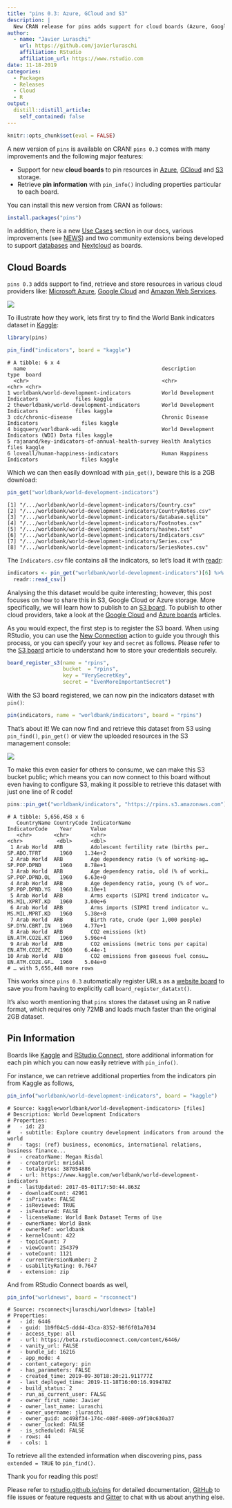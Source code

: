 ```yaml
---
title: "pins 0.3: Azure, GCloud and S3"
description: |
  New CRAN release for pins adds support for cloud boards (Azure, Google Cloud and S3), new functions, use cases and many other improvements.
author:
  - name: "Javier Luraschi"
    url: https://github.com/javierluraschi
    affiliation: RStudio
    affiliation_url: https://www.rstudio.com
date: 11-18-2019
categories:
  - Packages
  - Releases
  - Cloud
  - R
output:
  distill::distill_article:
    self_contained: false
---
```


```r
knitr::opts_chunk$set(eval = FALSE)
```

A new version of `pins` is available on CRAN! `pins 0.3` comes with many improvements and the following major features:

- Support for new **cloud boards** to pin resources in [Azure](../../../articles/boards-azure.html), [GCloud](../../../articles/boards-gcloud.html) and [S3](../../../articles/boards-s3.html) storage.
- Retrieve **pin information** with `pin_info()` including properties particular to each board.

You can install this new version from CRAN as follows:

```r
install.packages("pins")
```

In addition, there is a new [Use Cases](https://rstudio.github.io/pins/articles/use-cases.html) section in our docs, various improvements (see [NEWS](https://rstudio.github.io/pins/news/index.html)) and two community extensions being developed to support [databases](https://edgararuiz.github.io/connections/#pins) and [Nextcloud](https://gitlab.com/gwmngilfen/nextcloudr) as boards.

## Cloud Boards

`pins 0.3` adds support to find, retrieve and store resources in various cloud providers like: [Microsoft Azure](https://azure.microsoft.com/), [Google Cloud](https://cloud.google.com/) and [Amazon Web Services](https://aws.amazon.com/).

![](images/pins-cloud-boards-azure-gcloud-s3.png)

To illustrate how they work, lets first try to find the World Bank indicators dataset in [Kaggle](https://www.kaggle.com/):

```r
library(pins)

pin_find("indicators", board = "kaggle")
```
```
# A tibble: 6 x 4
  name                                            description                             type  board 
  <chr>                                           <chr>                                   <chr> <chr> 
1 worldbank/world-development-indicators          World Development Indicators            files kaggle
2 theworldbank/world-development-indicators       World Development Indicators            files kaggle
3 cdc/chronic-disease                             Chronic Disease Indicators              files kaggle
4 bigquery/worldbank-wdi                          World Development Indicators (WDI) Data files kaggle
5 rajanand/key-indicators-of-annual-health-survey Health Analytics                        files kaggle
6 loveall/human-happiness-indicators              Human Happiness Indicators              files kaggle
```

Which we can then easily download with `pin_get()`, beware this is a 2GB download:

```r
pin_get("worldbank/world-development-indicators")
```
```
[1] "/.../worldbank/world-development-indicators/Country.csv"     
[2] "/.../worldbank/world-development-indicators/CountryNotes.csv"
[3] "/.../worldbank/world-development-indicators/database.sqlite" 
[4] "/.../worldbank/world-development-indicators/Footnotes.csv"   
[5] "/.../worldbank/world-development-indicators/hashes.txt"      
[6] "/.../worldbank/world-development-indicators/Indicators.csv"  
[7] "/.../worldbank/world-development-indicators/Series.csv"      
[8] "/.../worldbank/world-development-indicators/SeriesNotes.csv" 
```

The `Indicators.csv` file contains all the indicators, so let's load it with [readr](https://readr.tidyverse.org/):

```r
indicators <- pin_get("worldbank/world-development-indicators")[6] %>%
  readr::read_csv()
```

Analysing the this dataset would be quite interesting; however, this post focuses on how to share this in S3, Google Cloud or Azure storage. More specifically, we will learn how to publish to an [S3 board](../../../articles/boards-s3.html). To publish to other cloud providers, take a look at the [Google Cloud](../../../articles/boards-gcloud.html) and [Azure boards](../../../articles/boards-azure.html) articles.

As you would expect, the first step is to register the S3 board. When using RStudio, you can use the [New Connection](../../../articles/pins-rstudio.html) action to guide you through this process, or you can specify your `key` and `secret` as follows. Please refer to the [S3 board](../../../articles/boards-s3.html) article to understand how to store your credentials securely.

```r
board_register_s3(name = "rpins",
                  bucket  = "rpins",
                  key = "VerySecretKey",
                  secret = "EvenMoreImportantSecret")
```

With the S3 board registered, we can now pin the indicators dataset with `pin()`:

```r
pin(indicators, name = "worldbank/indicators", board = "rpins")
```

That's about it! We can now find and retrieve this dataset from S3 using `pin_find()`, `pin_get()` or view the uploaded resources in the S3 management console:

![](images/pins-upload-s3-results.png)

To make this even easier for others to consume, we can make this S3 bucket public; which means you can now connect to this board without even having to configure S3, making it possible to retrieve this dataset with just one line of R code!

```r
pins::pin_get("worldbank/indicators", "https://rpins.s3.amazonaws.com")
```
```
# A tibble: 5,656,458 x 6
   CountryName CountryCode IndicatorName                          IndicatorCode    Year      Value
   <chr>       <chr>       <chr>                                  <chr>           <dbl>      <dbl>
 1 Arab World  ARB         Adolescent fertility rate (births per… SP.ADO.TFRT      1960    1.34e+2
 2 Arab World  ARB         Age dependency ratio (% of working-ag… SP.POP.DPND      1960    8.78e+1
 3 Arab World  ARB         Age dependency ratio, old (% of worki… SP.POP.DPND.OL   1960    6.63e+0
 4 Arab World  ARB         Age dependency ratio, young (% of wor… SP.POP.DPND.YG   1960    8.10e+1
 5 Arab World  ARB         Arms exports (SIPRI trend indicator v… MS.MIL.XPRT.KD   1960    3.00e+6
 6 Arab World  ARB         Arms imports (SIPRI trend indicator v… MS.MIL.MPRT.KD   1960    5.38e+8
 7 Arab World  ARB         Birth rate, crude (per 1,000 people)   SP.DYN.CBRT.IN   1960    4.77e+1
 8 Arab World  ARB         CO2 emissions (kt)                     EN.ATM.CO2E.KT   1960    5.96e+4
 9 Arab World  ARB         CO2 emissions (metric tons per capita) EN.ATM.CO2E.PC   1960    6.44e-1
10 Arab World  ARB         CO2 emissions from gaseous fuel consu… EN.ATM.CO2E.GF…  1960    5.04e+0
# … with 5,656,448 more rows
```

This works since `pins 0.3` automatically register URLs as a [website board](../../../articles/boards-websites.html) to save you from having to explicitly call `board_register_datatxt()`.

It's also worth mentioning that `pins` stores the dataset using an R native format, which requires only 72MB and loads much faster than the original 2GB dataset.

## Pin Information

Boards like [Kaggle](../../../articles/boards-kaggle.html) and [RStudio Connect](../../../articles/boards-rsconnect.html), store additional information for each pin which you can now easily retrieve with `pin_info()`.

For instance, we can retrieve additional properties from the indicators pin from Kaggle as follows,

```r
pin_info("worldbank/world-development-indicators", board = "kaggle")
```
```
# Source: kaggle<worldbank/world-development-indicators> [files]
# Description: World Development Indicators
# Properties:
#   - id: 23
#   - subtitle: Explore country development indicators from around the world
#   - tags: (ref) business, economics, international relations, business finance...
#   - creatorName: Megan Risdal
#   - creatorUrl: mrisdal
#   - totalBytes: 387054886
#   - url: https://www.kaggle.com/worldbank/world-development-indicators
#   - lastUpdated: 2017-05-01T17:50:44.863Z
#   - downloadCount: 42961
#   - isPrivate: FALSE
#   - isReviewed: TRUE
#   - isFeatured: FALSE
#   - licenseName: World Bank Dataset Terms of Use
#   - ownerName: World Bank
#   - ownerRef: worldbank
#   - kernelCount: 422
#   - topicCount: 7
#   - viewCount: 254379
#   - voteCount: 1121
#   - currentVersionNumber: 2
#   - usabilityRating: 0.7647
#   - extension: zip
```

And from RStudio Connect boards as well,

```r
pin_info("worldnews", board = "rsconnect")
```
```
# Source: rsconnect<jluraschi/worldnews> [table]
# Properties:
#   - id: 6446
#   - guid: 1b9f04c5-ddd4-43ca-8352-98f6f01a7034
#   - access_type: all
#   - url: https://beta.rstudioconnect.com/content/6446/
#   - vanity_url: FALSE
#   - bundle_id: 16216
#   - app_mode: 4
#   - content_category: pin
#   - has_parameters: FALSE
#   - created_time: 2019-09-30T18:20:21.911777Z
#   - last_deployed_time: 2019-11-18T16:00:16.919478Z
#   - build_status: 2
#   - run_as_current_user: FALSE
#   - owner_first_name: Javier
#   - owner_last_name: Luraschi
#   - owner_username: jluraschi
#   - owner_guid: ac498f34-174c-408f-8089-a9f10c630a37
#   - owner_locked: FALSE
#   - is_scheduled: FALSE
#   - rows: 44
#   - cols: 1
```

To retrieve all the extended information when discovering pins, pass `extended = TRUE` to `pin_find()`.

Thank you for reading this post!

Please refer to [rstudio.github.io/pins](https://rstudio.github.io/pins) for detailed documentation, [GitHub](https://github.com/rstudio/pins/issues/new) to file issues or feature requests and [Gitter](https://gitter.im/rstudio/pins) to chat with us about anything else.
